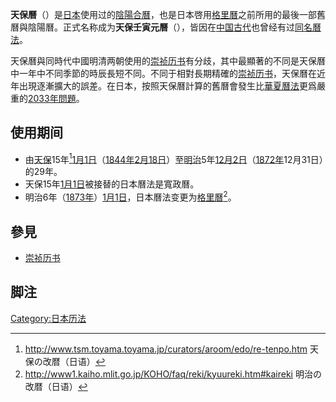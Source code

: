 {{expand|time=2009-11-24T20:41:59+00:00}}
{{japanese|image=|japanese=天保暦|kana=てんぽうれき|romaji=Tenpō-reki}}
'''天保曆'''（{{jpn|j=天保暦|hg=てんぽうれき}}）是[[日本|日本]]使用过的[[陰陽合曆|陰陽合曆]]，也是日本啓用[[格里曆|格里曆]]之前所用的最後一部舊曆與陰陽曆。正式名称成为'''天保壬寅元曆'''（{{jpn|link=no|j=天保壬寅元暦|hg=てんぽうじんいんげんれき}}），皆因在[[中国古代|中国古代]]也曾经有过[[天保曆_(中國)|同名曆法]]。

天保曆與同時代中國明清两朝使用的[[崇祯历书|崇祯历书]]有分歧，其中最顯著的不同是天保曆中一年中不同季節的時辰長短不同。不同于相對長期精確的[[崇祯历书|崇祯历书]]，天保曆在近年出現逐漸擴大的誤差。在日本，按照天保曆計算的舊曆會發生比[[華夏曆法|華夏曆法]]更爲嚴重的[[2033年問題|2033年問題]]。

== 使用期间 ==
* 由[[天保_(日本)|天保]]15年<ref>http://www.tsm.toyama.toyama.jp/curators/aroom/edo/re-tenpo.htm {{Wayback|url=http://www.tsm.toyama.toyama.jp/curators/aroom/edo/re-tenpo.htm |date=20091123215155 }} 天保の改暦（日语）</ref>[[正月初一|1月1日]]（[[1844年|1844年]][[2月18日|2月18日]]）至[[明治|明治]]5年[[十二月初二|12月2日]]（[[1872年|1872年]]12月31日）的29年。
* 天保15年[[正月初一|1月1日]]被接替的日本曆法是寬政曆。
* 明治6年（[[1873年|1873年]]）[[1月1日|1月1日]]，日本曆法变更为[[格里曆|格里曆]]<ref>http://www1.kaiho.mlit.go.jp/KOHO/faq/reki/kyuureki.htm#kaireki {{Wayback|url=http://www1.kaiho.mlit.go.jp/KOHO/faq/reki/kyuureki.htm#kaireki |date=20200423132252 }} 明治の改暦（日语）</ref>。

== 參見 ==
* [[崇祯历书|崇祯历书]]

== 脚注 ==
{{reflist}}

{{歷代日本曆法}}

[[Category:日本历法|Category:日本历法]]